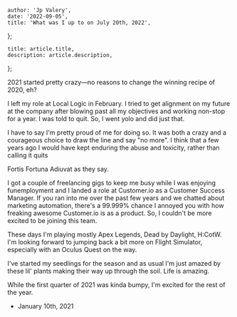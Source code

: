

	author: 'Jp Valery',
	date: '2022-09-05',
	title: 'What was I up to on July 20th, 2022',
};

	title: article.title,
	description: article.description,
};


2021 started pretty crazy—no reasons to change the winning recipe of 2020, eh?

I left my role at Local Logic in February. I tried to get alignment on my future at the company after blowing past all my objectives and working non-stop for a year. I was told to quit. So, I went yolo and did just that.

I have to say I'm pretty proud of me for doing so. It was both a crazy and a courageous choice to draw the line and say "no more". I think that a few years ago I would have kept enduring the abuse and toxicity, rather than calling it quits

Fortis Fortuna Adiuvat as they say.

I got a couple of freelancing gigs to keep me busy while I was enjoying funemployment and I landed a role at Customer.io as a Customer Success Manager. If you ran into me over the past few years and we chatted about marketing automation, there's a 99.999% chance I annoyed you with how freaking awesome Customer.io is as a product. So, I couldn't be more excited to be joining this team.

These days I'm playing mostly Apex Legends, Dead by Daylight, H:CotW. I'm looking forward to jumping back a bit more on Flight Simulator, especially with an Oculus Quest on the way.

I've started my seedlings for the season and as usual I'm just amazed by these lil' plants making their way up through the soil. Life is amazing.

While the first quarter of 2021 was kinda bumpy, I'm excited for the rest of the year.

<div className=" not-prose">
	<PreviousVersions />
	<ul>
		<li>
			<Link href="/now/2021-01-10" className="hover:text-blue-500">
				January 10th, 2021
			</Link>
		</li>
	</ul>
</div>
